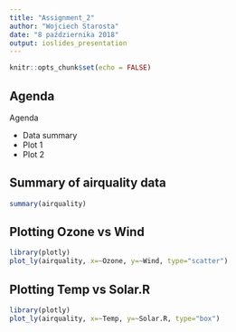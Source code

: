 ---
title: "Assignment_2"
author: "Wojciech Starosta"
date: "8 października 2018"
output: ioslides_presentation
---

```{r setup, include=FALSE}
knitr::opts_chunk$set(echo = FALSE)
```


## Agenda

Agenda

- Data summary
- Plot 1
- Plot 2

## Summary of airquality data

```{r airquality, echo = TRUE}
summary(airquality)
```

## Plotting Ozone vs Wind

```{r plot1, echo = FALSE, message = FALSE}
library(plotly)
plot_ly(airquality, x=~Ozone, y=~Wind, type="scatter")
```

## Plotting Temp vs Solar.R

```{r plot2, echo = FALSE, message = FALSE}
library(plotly)
plot_ly(airquality, x=~Temp, y=~Solar.R, type="box")
```

